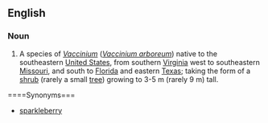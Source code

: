 ==English==
===Noun===
{{wikipedia}}
{{en-noun|farkleberries}}
# A species of ''[[Vaccinium]]'' (''[[Vaccinium arboreum]]'') native to the southeastern [[United States]], from southern [[Virginia]] west to southeastern [[Missouri]], and south to [[Florida]] and eastern [[Texas]]; taking the form of a [[shrub]] (rarely a small [[tree]]) growing to 3-5 m (rarely 9 m) tall.

====Synonyms===
*[[sparkleberry]]